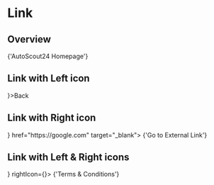 

<Meta title="Components/Link" component={Link} />

# Link

## Overview

<Canvas>
  <Story name="Overview">
    <Link href="https://autoscout24.ch">{'AutoScout24 Homepage'}</Link>
  </Story>
</Canvas>

## Link with Left icon

<Canvas>
  <Story name="Link with Left icon">
    <Link leftIcon={<ArrowLeftIcon />}>Back</Link>
  </Story>
</Canvas>

## Link with Right icon

<Canvas>
  <Story name="Link with Right icon">
    <Link rightIcon={<HeartIcon />} href="https://google.com" target="_blank">
      {'Go to External Link'}
    </Link>
  </Story>
</Canvas>

## Link with Left & Right icons

<Canvas>
  <Story name="Link with Left & Right icons">
    <Link leftIcon={<ArrowLeftIcon />} rightIcon={<HeartIcon />}>
      {'Terms & Conditions'}
    </Link>
  </Story>
</Canvas>
